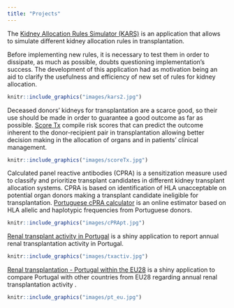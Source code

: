 ```yaml
---
title: "Projects"
---
```


The [Kidney Allocation Rules Simulator (KARS)](https://balima.shinyapps.io/kars/) is an application that allows to simulate different kidney allocation rules in transplantation.

Before implementing new rules, it is necessary to test them in order to dissipate, as much as possible, doubts questioning implementation’s success. The development of this application had as motivation being an aid to clarify the usefulness and efficiency of new set of rules for kidney allocation.

``` r
knitr::include_graphics("images/kars2.jpg")
```

Deceased donors’ kidneys for transplantation are a scarce good, so their use should be made in order to guarantee a good outcome as far as possible. [Score Tx](https://balima.shinyapps.io/scoreTx/) compile risk scores that can predict the outcome inherent to the donor-recipient pair in transplantation allowing better decision making in the allocation of organs and in patients’ clinical management.

``` r
knitr::include_graphics("images/scoreTx.jpg")
```

Calculated panel reactive antibodies (CPRA) is a sensitization measure used to classify and prioritize transplant candidates in different kidney transplant allocation systems. CPRA is based on identification of HLA unacceptable on potential organ donors making a transplant candidate ineligible for transplantation. [Portuguese cPRA calculator](https://bioestatisticas.wixsite.com/bioestatisticas/cpra) is an online estimator based on HLA allelic and haplotypic frequencies from Portuguese donors.

``` r
knitr::include_graphics("images/cPRApt.jpg")
```

[Renal transplant activity in Portugal](https://bioestatisticas.shinyapps.io/apptxpt/) is a shiny application to report annual renal transplantation activity in Portugal. 

``` r
knitr::include_graphics("images/txactiv.jpg")
```

[Renal transplantation - Portugal within the EU28](https://bioestatisticas.shinyapps.io/appue28/) is a shiny application to compare Portugal with other countries from EU28 regarding annual renal transplantation activity . 

``` r
knitr::include_graphics("images/pt_eu.jpg")
```
